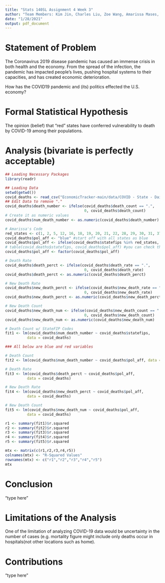 ---
title: "Stats 140SL Assignment 4 Week 3"
author: "Team Members: Kim Jin, Charles Liu, Zoe Wang, Amarissa Mases, Wendy Kha, Jinah Weon"
date: "1/28/2021"
output: pdf_document
---

# Statement of Problem
The Coronavirus 2019 disease pandemic has caused an immense crisis in both health and the economy. From the spread of the infection, the pandemic has impacted people's lives, pushing hospital systems to their capacities, and has created economic deterioration.  

How has the COVID19 pandemic and (its) politics effected the U.S. economy?



# Formal Statistical Hypothesis
The opinion (belief) that "red" states have conferred vulnerability to death by COVID-19 among their populations.



# Analysis (bivariate is perfectly acceptable)


```{r, warning=FALSE, message=FALSE, echo=FALSE}
## Loading Necessary Packages
library(readr)

## Loading Data
setwd(getwd())
covid_deaths <- read_csv("EconomicTracker-main/data/COVID - State - Daily.csv")
## Edit Data to remove "."
covid_deaths$death_number <- ifelse(covid_deaths$death_count == ".",
                                    0, covid_deaths$death_count)
# Create it as numeric values
covid_deaths$num_death_number <- as.numeric(covid_deaths$death_number)

# Amarissa's Code
red_states <- c(1, 2, 5, 12, 16, 18, 19, 20, 21, 22, 28, 29, 30, 31, 37,38, 39, 40, 45, 46, 47, 48, 49, 54, 56) #fips of all states whose popular vote 
covid_deaths$pol_aff <- "blue" #start off with all states as blue
covid_deaths$pol_aff <- ifelse(covid_deaths$statefips %in% red_states, "red", covid_deaths$pol_aff)
# table(covid_deaths$statefips, covid_deaths$pol_aff) #you can check that states were correctly categorized here
covid_deaths$pol_aff <- factor(covid_deaths$pol_aff)

# Death Rate
covid_deaths$death_perct <- ifelse(covid_deaths$death_rate == ".",
                                    0, covid_deaths$death_rate)
covid_deaths$death_perct <- as.numeric(covid_deaths$death_perct)

# New Death Rate
covid_deaths$new_death_perct <- ifelse(covid_deaths$new_death_rate == ".",
                                    0, covid_deaths$new_death_rate)
covid_deaths$new_death_perct <- as.numeric(covid_deaths$new_death_perct)

# New Death Count
covid_deaths$new_death_num <- ifelse(covid_deaths$new_death_count == ".",
                                    0, covid_deaths$new_death_count)
covid_deaths$new_death_num <- as.numeric(covid_deaths$new_death_num)
```

```{r}
# Death Count w/ StateFIP Codes
fit1 <- lm(covid_deaths$num_death_number ~ covid_deaths$statefips, 
          data = covid_deaths)

### All below are blue and red variables

# Death Count
fit2 <- lm(covid_deaths$num_death_number ~ covid_deaths$pol_aff, data = covid_deaths)

# Death Rate
fit3 <- lm(covid_deaths$death_perct ~ covid_deaths$pol_aff, 
          data = covid_deaths)

# New Death Rate
fit4 <- lm(covid_deaths$new_death_perct ~ covid_deaths$pol_aff, 
          data = covid_deaths)

# New Death Count
fit5 <- lm(covid_deaths$new_death_num ~ covid_deaths$pol_aff, 
          data = covid_deaths)

r1 <- summary(fit1)$r.squared
r2 <- summary(fit2)$r.squared
r3 <- summary(fit3)$r.squared
r4 <- summary(fit4)$r.squared
r5 <- summary(fit5)$r.squared

mtx <- matrix(c(r1,r2,r3,r4,r5))
colnames(mtx) <- "R-Squared Values"
rownames(mtx) <- c("r1","r2","r3","r4","r5")
mtx
```



# Conclusion
"type here"



# Limitations of the Analysis
One of the limitation of analyzing COVID-19 data would be uncertainty in the number of cases (e.g. mortality figure might include only deaths occur in hospitals(not other locations such as home).



# Contributions
"type here"







